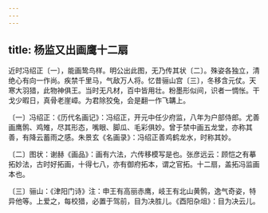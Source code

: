 ```yaml
---
---
---
```

title: 杨监又出画鹰十二扇
---




近时冯绍正〔一〕，能画鸷鸟样。明公出此图，无乃传其状〔二〕。殊姿各独立，清绝心有向一作尚。疾禁千里马，气敌万人将。忆昔骊山宫〔三〕，冬移含元仗。天寒大羽猎，此物神俱王。当时无凡材，百中皆用壮。粉墨形似间，识者一惆怅。干戈少暇日，真骨老崖嶂。为君除狡兔，会是翻一作飞韝上。

〔一〕冯绍正：《历代名画记》：冯绍正，开元中任少府监，八年为户部侍郎。尤善画鹰鹘、鸡雉，尽其形态，嘴眼、脚瓜、毛彩俱妙。曾于禁中画五龙堂，亦称其善，有降云蓄雨之感。朱景玄《名画录》：冯绍正善鸡鹤龙水，时称其妙。

〔二〕图状：谢赫《画品》：画有六法，六传移模写是也。张彦远云：顾恺之有摹拓妙法，古时好拓画，十得七八，亦有御府拓本，谓之官拓。十二扇，盖拓冯监画本也。

〔三〕骊山：《津阳门诗》注：申王有高丽赤鹰，岐王有北山黄鹘，逸气奇姿，特异他等。上爱之，每校猎，必置于驾前，目为决胜儿。《酉阳杂俎》：目为决云儿。